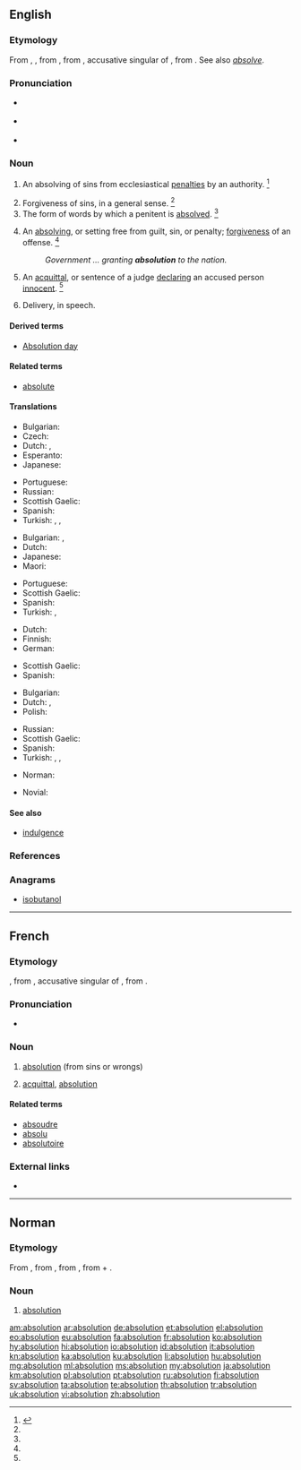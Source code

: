 {{also|Absolution}}
==English==

===Etymology===
From {{etyl|enm|en}} {{term|absolucion|lang=enm}}, {{term|absolucioun|lang=enm}}, from {{etyl|fro|en}} {{term|absolution|lang=fro}}, from {{etyl|la|en}} {{m|la|absolūtiōnem}}, accusative singular of {{m|la|absolūtiō||acquittal}}, from {{m|la|absolvō||absolve}}. See also ''[[absolve]]''.

===Pronunciation===
* {{a|RP}} {{IPA|/æb.səˈljuː.ʃn̩/|lang=en}}
* {{a|US}} {{IPA|/ˌæb.səˈl(j)u.ʃn̩/|lang=en}}
* {{rhymes|uːʃən|lang=en}}

===Noun===
{{en-noun}}

# {{context|ecclesiastical|lang=en}} An absolving of sins from ecclesiastical [[penalty|penalties]] by an authority. {{defdate|First attested around 1150 to 1350.}}<ref name=SOED>{{R:SOED5|page=9}}</ref>
# Forgiveness of sins, in a general sense. {{defdate|First attested around 1150 to 1350.}}<ref name=SOED/>
# The form of words by which a penitent is [[absolved]]. {{defdate|First attested around 1350 to 1470.}}<ref name=SOED/>
#: {{rfquotek|Shipley}}
# An [[absolve|absolving]], or setting free from guilt, sin, or penalty; [[forgiven]]ess of an offense. {{defdate|First attested around 1350 to 1470.}}<ref name=SOED/>
#: ''Government ... granting '''absolution''' to the nation.''
# {{context|civil|_|legal|obsolete|lang=en}} An [[acquittal]], or sentence of a judge [[declare|declaring]] an accused person [[innocent]]. {{defdate|First attested in the early 17<sup>th</sup> century.}}<ref name=SOED/>
# {{context|obsolete|lang=en}} Delivery, in speech.
#: {{rfquotek|Ben Jonson}}

====Derived terms====
* [[Absolution day]]

====Related terms====
* [[absolute]]

====Translations====
{{trans-top|absolving or setting free from guilt, sin or penalty; forgiveness of an offense}}
* Bulgarian: {{t+|bg|опрощение}}
* Czech: {{t|cs|rozhřešení|n}}
* Dutch: {{t+|nl|absolutie|f}}, {{t+|nl|vergiffenis|f}}
* Esperanto: {{t|eo|absolvo}}
* Japanese: {{t+|ja|解放|tr=kaihō}}
{{trans-mid}}
* Portuguese: {{t+|pt|absolvição|f}}
* Russian: {{t+|ru|прощение|n|tr=proščénije}}
* Scottish Gaelic: {{t|gd|saoradh|m}}
* Spanish: {{t+|es|absolución|f}}
* Turkish: {{t+|tr|bağışlama}}, {{t+|tr|mağfiret}}, {{t|tr|yarlıgama}}
{{trans-bottom}}

{{trans-top|acquittal, or sentence of a judge declaring an accused person innocent}}
* Bulgarian: {{t|bg|оправдаване}}, {{t|bg|[[освобождаване]] [[от]] [[отговорност]]}}
* Dutch: {{t|nl|vrijspraak|m}}
* Japanese: {{t+|ja|釈放|tr=shakuhō}}
* Maori: {{t|mi|whakaharakoretanga}}
{{trans-mid}}
* Portuguese: {{t+|pt|absolvição|f}}
* Scottish Gaelic: {{t|gd|saoradh|m}}
* Spanish: {{t+|es|absolución|f}}
* Turkish: {{t+|tr|aklanma}}, {{t+|tr|beraat}}
{{trans-bottom}}

{{trans-top|exercise of priestly jurisdiction in the sacrament of penance, by which Catholics believe the sins of the truly penitent are forgiven}}
* Dutch: {{t+|nl|absolutie|f}}
* Finnish: {{t+|fi|synninpäästö}}
* German: {{t+|de|Absolution|f}}
{{trans-mid}}
* Scottish Gaelic: {{t|gd|saoradh|m}}
* Spanish: {{t+|es|absolución|f}}
{{trans-bottom}}

{{trans-top|absolving from ecclesiastical penalties}}
* Bulgarian: {{t+|bg|опрощение}}
* Dutch: {{t+|nl|absolutie|f}}, {{t+|nl|dispensatie|f}}
* Polish: {{t+|pl|rozgrzeszenie|n}}
{{trans-mid}}
* Russian: {{t-check|ru|[[отпущение]] ([[грех|грехов]])|n|tr=otpuščénije grexóv|sc=Cyrl}}
* Scottish Gaelic: {{t|gd|saoradh|m}}
* Spanish: {{t+|es|absolución|f}}
* Turkish: {{t+|tr|bağışlama}}, {{t+|tr|yarlıgama}}, {{t+|tr|mağfiret}}
{{trans-bottom}}

{{trans-top|form of words by which a penitent is absolved}}
{{trans-mid}}
{{trans-bottom}}

{{trans-top|delivery, in speech}}
{{trans-mid}}
{{trans-bottom}}

{{checktrans-top}}
* Norman: {{t-check|nrf|absolution|f}}
{{trans-mid}}
* Novial: {{t-check|nov|absolutione}}
{{trans-bottom}}

====See also====
* [[indulgence]]

===References===
<references/>

===Anagrams===
* [[isobutanol#English|isobutanol]]

----

==French==

===Etymology===
{{etyl|fro|fr}}, from {{etyl|la|fr}} {{m|la|absolūtiōnem}}, accusative singular of {{m|la|absolūtiō||acquittal}}, from {{m|la|absolvō||absolve}}.

===Pronunciation===
* {{IPA|/absɔlysjɔ̃/|lang=fr}}

===Noun===
{{fr-noun|f}}

# [[#English|absolution]] (from sins or wrongs)
# {{context|legal|lang=fr}} [[acquittal]], [[#English|absolution]]

====Related terms====
* [[absoudre]]
* [[absolu]]
* [[absolutoire]]

===External links===
* {{R:TLFi}}

----

==Norman==

===Etymology===
From {{etyl|fro|nrf}} {{term|absolution|lang=fro}}, from {{etyl|la|nrf}} {{term|absolutio|absolūtiō, absolūtiōnem|acquittal|lang=la}}, from {{term|absolvo|absolvō, absolvere|absolve, acquit|lang=la}}, from {{term|ab||from, away from|lang=la}} + {{term|solvo|solvō, solvere|release, loosen, dissolve, take apart|lang=la}}.

===Noun===
{{nrf-noun|f}}

# {{lb|nrf|Jersey}} [[#English|absolution]]

[[am:absolution]]
[[ar:absolution]]
[[de:absolution]]
[[et:absolution]]
[[el:absolution]]
[[eo:absolution]]
[[eu:absolution]]
[[fa:absolution]]
[[fr:absolution]]
[[ko:absolution]]
[[hy:absolution]]
[[hi:absolution]]
[[io:absolution]]
[[id:absolution]]
[[it:absolution]]
[[kn:absolution]]
[[ka:absolution]]
[[ku:absolution]]
[[li:absolution]]
[[hu:absolution]]
[[mg:absolution]]
[[ml:absolution]]
[[ms:absolution]]
[[my:absolution]]
[[ja:absolution]]
[[km:absolution]]
[[pl:absolution]]
[[pt:absolution]]
[[ru:absolution]]
[[fi:absolution]]
[[sv:absolution]]
[[ta:absolution]]
[[te:absolution]]
[[th:absolution]]
[[tr:absolution]]
[[uk:absolution]]
[[vi:absolution]]
[[zh:absolution]]